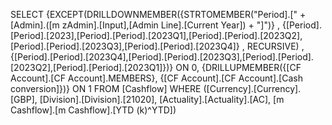SELECT {EXCEPT(DRILLDOWNMEMBER({STRTOMEMBER("Period].[" + [Admin].([m zAdmin].[Input],[Admin Line].[Current Year]) + "]")} , {[Period].[Period].[2023],[Period].[Period].[2023Q1],[Period].[Period].[2023Q2],[Period].[Period].[2023Q3],[Period].[Period].[2023Q4]} , RECURSIVE) , {[Period].[Period].[2023Q4],[Period].[Period].[2023Q3],[Period].[Period].[2023Q2],[Period].[Period].[2023Q1]})} ON 0, {DRILLUPMEMBER({[CF Account].[CF Account].MEMBERS}, {[CF Account].[CF Account].[Cash conversion]})} ON 1 FROM [Cashflow] WHERE ([Currency].[Currency].[GBP], [Division].[Division].[21020], [Actuality].[Actuality].[AC], [m Cashflow].[m Cashflow].[YTD (k)^YTD])